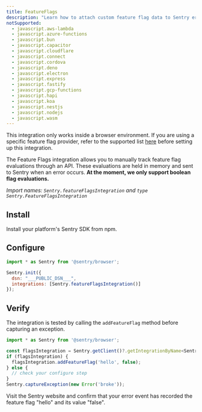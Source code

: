 ```yaml
---
title: FeatureFlags
description: "Learn how to attach custom feature flag data to Sentry error events."
notSupported:
  - javascript.aws-lambda
  - javascript.azure-functions
  - javascript.bun
  - javascript.capacitor
  - javascript.cloudflare
  - javascript.connect
  - javascript.cordova
  - javascript.deno
  - javascript.electron
  - javascript.express
  - javascript.fastify
  - javascript.gcp-functions
  - javascript.hapi
  - javascript.koa
  - javascript.nestjs
  - javascript.nodejs
  - javascript.wasm
---
```


<PlatformContent includePath="feature-flags/prerelease-alert" />

<Alert level="info">

This integration only works inside a browser environment. If you are using a specific
feature flag provider, refer to the supported list [here](/platforms/javascript/feature-flags/#enable-evaluation-tracking) before setting up this integration.

</Alert>

The Feature Flags integration allows you to manually track feature flag evaluations through an API. These evaluations are held in memory and sent to Sentry when an error occurs.
**At the moment, we only support boolean flag evaluations.**

_Import names: `Sentry.featureFlagsIntegration` and `type Sentry.FeatureFlagsIntegration`_

## Install

Install your platform's Sentry SDK from npm.

## Configure

```JavaScript
import * as Sentry from '@sentry/browser';

Sentry.init({
  dsn: "___PUBLIC_DSN___",
  integrations: [Sentry.featureFlagsIntegration()]
});
```

## Verify

The integration is tested by calling the `addFeatureFlag` method before capturing an exception.

```JavaScript
import * as Sentry from '@sentry/browser';

const flagsIntegration = Sentry.getClient()?.getIntegrationByName<Sentry.FeatureFlagsIntegration>('FeatureFlags');
if (flagsIntegration) {
  flagsIntegration.addFeatureFlag('hello', false);
} else {
  // check your configure step
}
Sentry.captureException(new Error('broke'));
```

Visit the Sentry website and confirm that your error event has recorded the feature flag "hello" and its value "false".

<PlatformContent includePath="feature-flags/next-steps" />
